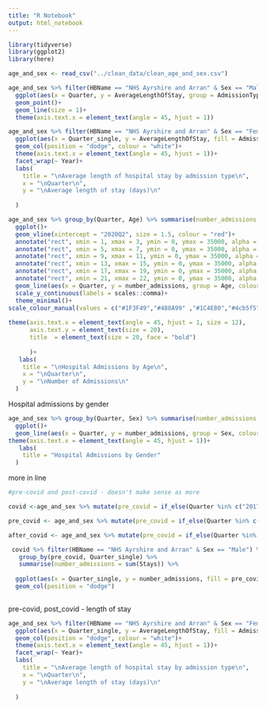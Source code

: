 ```yaml
---
title: "R Notebook"
output: html_notebook
---
```




```r
library(tidyverse)
library(ggplot2)
library(here)
```

```r

age_and_sex <- read_csv("../clean_data/clean_age_and_sex.csv")

```

```r
age_and_sex %>% filter(HBName == "NHS Ayrshire and Arran" & Sex == "Male" & Age == "50-59 years") %>% 
  ggplot(aes(x = Quarter, y = AverageLengthOfStay, group = AdmissionType, colour = AdmissionType)) +
  geom_point()+
  geom_line(size = 1)+
  theme(axis.text.x = element_text(angle = 45, hjust = 1))


```



```r
age_and_sex %>% filter(HBName == "NHS Ayrshire and Arran" & Sex == "Female" & Age == "40-49 years") %>% 
  ggplot(aes(x = Quarter_single, y = AverageLengthOfStay, fill = AdmissionType, colour = AdmissionType)) +
  geom_col(position = "dodge", colour = "white")+
  theme(axis.text.x = element_text(angle = 45, hjust = 1))+
  facet_wrap(~ Year)+
  labs(
    title = "\nAverage length of hospital stay by admission type\n",
    x = "\nQuarter\n",
    y = "\nAverage length of stay (days)\n"
    
  )

```



```r
age_and_sex %>% group_by(Quarter, Age) %>% summarise(number_admissions = sum(Stays)) %>% 
  ggplot()+
  geom_vline(xintercept = "2020Q2", size = 1.5, colour = "red")+
  annotate("rect", xmin = 1, xmax = 3, ymin = 0, ymax = 35000, alpha = 0.3, fill = "lightblue" ) +
  annotate("rect", xmin = 5, xmax = 7, ymin = 0, ymax = 35000, alpha = 0.3, fill = "lightblue") +
  annotate("rect", xmin = 9, xmax = 11, ymin = 0, ymax = 35000, alpha = 0.3, fill = "lightblue") +
  annotate("rect", xmin = 13, xmax = 15, ymin = 0, ymax = 35000, alpha = 0.3, fill = "lightblue") +
  annotate("rect", xmin = 17, xmax = 19, ymin = 0, ymax = 35000, alpha = 0.3, fill = "lightblue") +
  annotate("rect", xmin = 21, xmax = 22, ymin = 0, ymax = 35000, alpha = 0.3, fill = "lightblue") +
  geom_line(aes(x = Quarter, y = number_admissions, group = Age, colour = Age), size = 1.5)+
  scale_y_continuous(labels = scales::comma)+
  theme_minimal()+
scale_colour_manual(values = c("#1F3F49","#488A99" ,"#1C4E80","#4cb5f5" ,"#A5d8DD", "#EA6A47" ,"#7E909A", "#AC3E31", "#484848", "#DBAE58", "#20283E"  ))+
  
theme(axis.text.x = element_text(angle = 45, hjust = 1, size = 12),
      axis.text.y = element_text(size = 20),
      title  = element_text(size = 20, face = "bold") 
 
      )+
   labs(
    title = "\nHospital Admissions by Age\n", 
    x = "\nQuarter\n", 
    y = "\nNumber of Admissions\n"
  )
```

Hospital admissions by gender

```r
age_and_sex %>% group_by(Quarter, Sex) %>% summarise(number_admissions = sum(Stays)) %>% 
  ggplot()+
  geom_line(aes(x = Quarter, y = number_admissions, group = Sex, colour = Sex), size = 1.5)+
theme(axis.text.x = element_text(angle = 45, hjust = 1))+
   labs(
    title = "Hospital Admissions by Gender"
  )
```

more in line

```r
#pre-covid and post-covid - doesn't make sense as more 

covid <-age_and_sex %>% mutate(pre_covid = if_else(Quarter %in% c("2017Q4", "2018Q1", "2018Q2"," 2018Q3", "2018Q4", "2019Q1", "2019Q2", "2019Q3", "2019Q4", "2020Q1"), TRUE, FALSE))

pre_covid <- age_and_sex %>% mutate(pre_covid = if_else(Quarter %in% c("2017Q4", "2018Q1", "2018Q2"," 2018Q3", "2018Q4", "2019Q1", "2019Q2", "2019Q3", "2019Q4", "2020Q1"), TRUE, FALSE)) %>% filter(pre_covid == TRUE)

after_covid <- age_and_sex %>% mutate(pre_covid = if_else(Quarter %in% c("2017Q4", "2018Q1", "2018Q2"," 2018Q3", "2018Q4", "2019Q1", "2019Q2", "2019Q3", "2019Q4", "2020Q1"), TRUE, FALSE)) %>% filter(pre_covid == FALSE)

 covid %>% filter(HBName == "NHS Ayrshire and Arran" & Sex == "Male") %>% 
   group_by(pre_covid, Quarter_single) %>%
   summarise(number_admissions = sum(Stays)) %>% 
   
  ggplot(aes(x = Quarter_single, y = number_admissions, fill = pre_covid))+
  geom_col(position = "dodge")
    
```

pre-covid, post_covid - length of stay

```r
age_and_sex %>% filter(HBName == "NHS Ayrshire and Arran" & Sex == "Female" & Age == "40-49 years") %>% 
  ggplot(aes(x = Quarter_single, y = AverageLengthOfStay, fill = AdmissionType, colour = AdmissionType)) +
  geom_col(position = "dodge", colour = "white")+
  theme(axis.text.x = element_text(angle = 45, hjust = 1))+
  facet_wrap(~ Year)+
  labs(
    title = "\nAverage length of hospital stay by admission type\n",
    x = "\nQuarter\n",
    y = "\nAverage length of stay (days)\n"
    
  )
```

